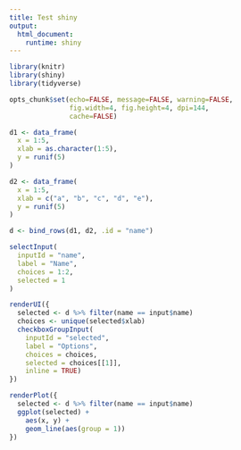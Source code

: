 ```yaml
---
title: Test shiny
output: 
  html_document:
    runtime: shiny
---
```

```r
library(knitr)
library(shiny)
library(tidyverse)

opts_chunk$set(echo=FALSE, message=FALSE, warning=FALSE,
               fig.width=4, fig.height=4, dpi=144,
               cache=FALSE)
```
```r
d1 <- data_frame(
  x = 1:5,
  xlab = as.character(1:5),
  y = runif(5)
)

d2 <- data_frame(
  x = 1:5,
  xlab = c("a", "b", "c", "d", "e"),
  y = runif(5)
)

d <- bind_rows(d1, d2, .id = "name")
```

```r
selectInput(
  inputId = "name",
  label = "Name",
  choices = 1:2,
  selected = 1
)
```

```r
renderUI({
  selected <- d %>% filter(name == input$name)
  choices <- unique(selected$xlab)
  checkboxGroupInput(
    inputId = "selected",
    label = "Options",
    choices = choices,
    selected = choices[[1]],
    inline = TRUE)
})
```

```r
renderPlot({
  selected <- d %>% filter(name == input$name)
  ggplot(selected) +
    aes(x, y) +
    geom_line(aes(group = 1))
})
```